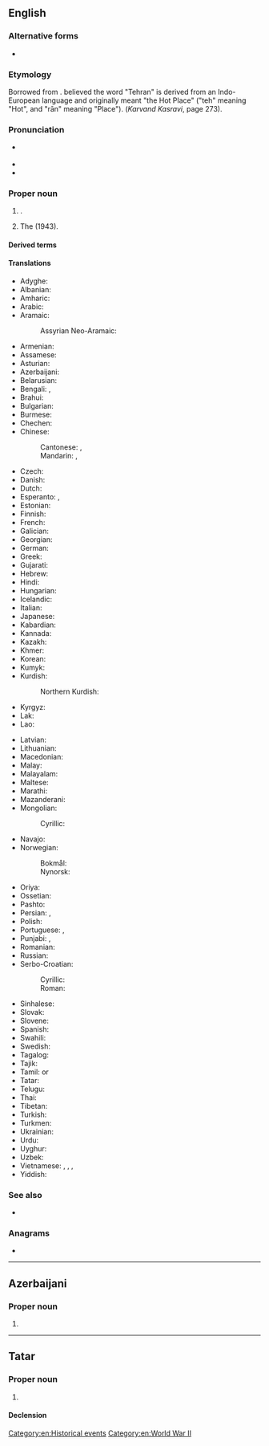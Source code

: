 ==English==
{{wikipedia}}
{{commonscat}}

===Alternative forms===
* {{alter|en|Teheran}}

===Etymology===
Borrowed from {{bor|en|fa|تهران|tr=tehrân}}. {{w|Ahmad Kasravi}} believed the word "Tehran" is derived from an Indo-European language and originally meant "the Hot Place" ("teh" meaning "Hot", and "rān" meaning "Place"). (''Karvand Kasravi'', page 273).

===Pronunciation===
* {{a|UK}} {{IPA|en|/ˈtɛ.ɹæn/|/ˈteəɹ.ɑːn/}}
* {{audio|en|En-Tehran.ogg|Audio}}
* {{hyphenation|en|Teh|ran}}

===Proper noun===
{{en-proper noun}}

# {{place|en|capital city|c/Iran}}.
# {{lb|en|by ellipsis}} The {{w|Tehran Conference}} (1943).

====Derived terms====
{{der3|en
|Tehrangeles
|Tehrani
|Tehranian
}}

====Translations====
{{trans-top|capital of Iran}}
* Adyghe: {{t|ady|Тегеран}}
* Albanian: {{t|sq|Teheran|m}}
* Amharic: {{t|am|ቴህራን|}}
* Arabic: {{t|ar|طَهْرَان|f}}
* Aramaic:
*: Assyrian Neo-Aramaic: {{t|aii|ܛܗܪܢ|sc=Syrc}}
* Armenian: {{t+|hy|Թեհրան}}
* Assamese: {{t|as|তেহৰাণ}}
* Asturian: {{t|ast|Teḥrán}}
* Azerbaijani: {{t+|az|Tehran}}
* Belarusian: {{t|be|Тэгера́н|m}}
* Bengali: {{t|bn|তেহরান}}, {{t|bn|তেহ্রাণ}}
* Brahui: {{t|brh|Taerán}}
* Bulgarian: {{t|bg|Техера́н|m}}
* Burmese: {{t|my|တီဟီရန်}}
* Chechen: {{t|ce|ТехӀран}}
* Chinese:
*: Cantonese: {{t|yue|德黑蘭}}, {{t|yue|德黑兰|tr=dak1 hak1 laan4}}
*: Mandarin: {{t+|cmn|德黑蘭}}, {{t+|cmn|德黑兰|tr=Déhēilán}}
* Czech: {{t+|cs|Teherán|m}}
* Danish: {{t|da|Teheran}}
* Dutch: {{t+|nl|Teheran|n}}
* Esperanto: {{t+|eo|Teherano}}, {{t|eo|Tehrano}}
* Estonian: {{t+|et|Teheran}}
* Finnish: {{t+|fi|Teheran}}
* French: {{t+|fr|Téhéran|m}}
* Galician: {{t+|gl|Teherán}}
* Georgian: {{t+|ka|თეირანი}}
* German: {{t+|de|Teheran|n}}
* Greek: {{t+|el|Τεχεράνη}}
* Gujarati: {{t|gu|તેહરાન}}
* Hebrew: {{t|he|טֶהֱרָאן|f|tr=teherán}}
* Hindi: {{t|hi|तेहरान|m}}
* Hungarian: {{t+|hu|Teherán}}
* Icelandic: {{t|is|Teheran}}
* Italian: {{t+|it|Teheran}}
* Japanese: {{t+|ja|テヘラン|tr=Teheran}}
* Kabardian: {{t|kbd|Дыхьэрэн}}
* Kannada: {{t|kn|ತೆಹ್ರಾನ್}}
* Kazakh: {{t|kk|Тегеран}}
* Khmer: {{t+|km|តេហេរ៉ង់}}
* Korean: {{t+|ko|^테헤란}}
* Kumyk: {{t|kum|Тегьран}}
* Kurdish:
*: Northern Kurdish: {{t+|kmr|Taran}}
* Kyrgyz: {{t|ky|Тегеран}}
* Lak: {{t|lbe|Тегьеран}}
* Lao: {{t|lo|ເຕເຮຣານ}}
{{trans-mid}}
* Latvian: {{t|lv|Teherāna|f}}
* Lithuanian: {{t|lt|Teheranas|m}}
* Macedonian: {{t|mk|Техеран|m}}
* Malay: {{t|ms|Teheran}}
* Malayalam: {{t|ml|ടെഹ്റാൻ}}
* Maltese: {{t|mt|Teħran|m}}
* Marathi: {{t|mr|तेहरान}}
* Mazanderani: {{t|mzn|تهرون|tr=tehrun}}
* Mongolian:
*: Cyrillic: {{t|mn|Тегеран}}
* Navajo: {{t|nv|Tʼehewan}}
* Norwegian:
*: Bokmål: {{t|nb|Teheran}}
*: Nynorsk: {{t|nn|Teheran}}
* Oriya: {{t|or|ତେହେରାନ}}
* Ossetian: {{t|os|Тӕхран}}
* Pashto: {{t|ps|تهران|m|tr=tehrãn}}
* Persian: {{t+|fa|تهران|tr=tehrân}}, {{t|fa|تهرون|tr=tehrun}} {{qualifier|colloquial, Tehrani}}
* Polish: {{t+|pl|Teheran|m}}
* Portuguese: {{t+|pt|Teerã|f}} {{qualifier|Brazil}}, {{t+|pt|Teerão|m}} {{qualifier|Portugal}}
* Punjabi: {{t|pa|ਤਹਿਰਾਨ}}, {{t|pa|ਤਿਹ੍ਰਾਨ}}
* Romanian: {{t+|ro|Teheran}}
* Russian: {{t+|ru|Тегера́н|m}}
* Serbo-Croatian:
*: Cyrillic: {{t|sh|Те̏хера̄н|m}}
*: Roman: {{t+|sh|Tȅherān|m}}
* Sinhalese: {{t|si|ටෙහ්රාන්}}
* Slovak: {{t+|sk|Teherán|m}}
* Slovene: {{t|sl|Teheran|m}}
* Spanish: {{t+|es|Teherán|m}}
* Swahili: {{t|sw|Tehran}}
* Swedish: {{t+|sv|Teheran}}
* Tagalog: {{t|tl|Teherán}}
* Tajik: {{t+|tg|Теҳрон}}
* Tamil: {{t+|ta|தெஹரான்}} or {{t|ta|தெகுரான்}}
* Tatar: {{t|tt|Техран}}
* Telugu: {{t|te|టెహరాన}}
* Thai: {{t|th|เตหะราน}}
* Tibetan: {{t|bo|ཏེ་ཧི་རན}}
* Turkish: {{t+|tr|Tahran}}
* Turkmen: {{t|tk|Tähran}}
* Ukrainian: {{t|uk|Тегера́н|m}}
* Urdu: {{t|ur|تَہْران|m|tr=tahrān}}
* Uyghur: {{t|ug|تېھران}}
* Uzbek: {{t|uz|Tehron}}
* Vietnamese: {{t|vi|Tê-hê-răng}}, {{t|vi|Têhêran}}, {{t|vi|Têhêrăng}}, {{t|vi|Tề Lan}}
* Yiddish: {{t|yi|טעהראַן|n|tr=tehran}}
{{trans-bottom}}

===See also===
* {{list:provinces of Iran/en}}

===Anagrams===
* {{anagrams|en|a=aehnrt|anther|arthen|harten|nather|thenar}}

[[Category:en:Historical events]]
[[Category:en:World War II]]

----

==Azerbaijani==

===Proper noun===
{{head|az|proper noun}}

# {{place|az|capital city|c/Iran|t1=Tehran}}

----

==Tatar==

===Proper noun===
{{tt-pos|proper noun|l}}

# {{place|tt|capital city|c/Iran|t1=Tehran}}

====Declension====
{{tt-latin-noun|nıñ|ga|nı|da|dan}}
